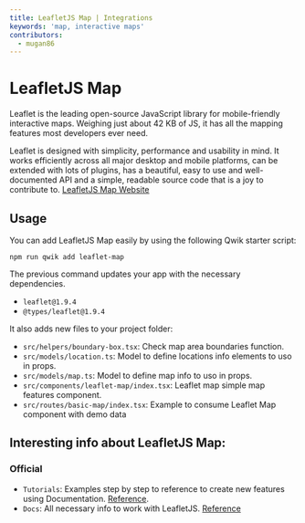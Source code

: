 ```yaml
---
title: LeafletJS Map | Integrations
keywords: 'map, interactive maps'
contributors:
  - mugan86
---
```


# LeafletJS Map

Leaflet is the leading open-source JavaScript library for mobile-friendly interactive maps. 
Weighing just about 42 KB of JS, it has all the mapping features most developers ever need.

Leaflet is designed with simplicity, performance and usability in mind. 
It works efficiently across all major desktop and mobile platforms, can be extended with lots of plugins, has a beautiful, easy to use and well-documented API and a simple, readable source code that is a joy to contribute to. [LeafletJS Map Website](https://leafletjs.com/)

## Usage

You can add LeafletJS Map easily by using the following Qwik starter script:

```shell
npm run qwik add leaflet-map
```

The previous command updates your app with the necessary dependencies.

- `leaflet@1.9.4`
- `@types/leaflet@1.9.4`

It also adds new files to your project folder:

- `src/helpers/boundary-box.tsx`: Check map area boundaries function.
- `src/models/location.ts`: Model to define locations info elements to uso in props.
- `src/models/map.ts`: Model to define map info to uso in props.
- `src/components/leaflet-map/index.tsx`: Leaflet map simple map features component.
- `src/routes/basic-map/index.tsx`: Example to consume Leaflet Map component with demo data

## Interesting info about LeafletJS Map:

### Official

- `Tutorials`: Examples step by step to reference to create new features using Documentation. [Reference](https://leafletjs.com/examples.html).
- `Docs`: All necessary info to work with LeafletJS. [Reference](https://leafletjs.com/reference.html)
